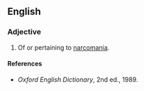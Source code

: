 ==English==

===Adjective===
{{en-adj|-}}

#Of or pertaining to [[narcomania]].

====References====
*''Oxford English Dictionary'', 2nd ed., 1989.